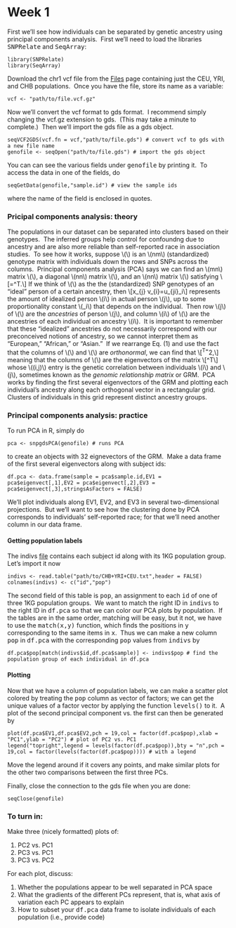 # Week 1

First we'll see how individuals can be separated by genetic ancestry using principal components analysis.&nbsp; First we'll need to load the libraries <kbd>SNPRelate</kbd> and <kbd>SeqArray</kbd>:

```
library(SNPRelate)
library(SeqArray)
```

Download the chr1 vcf file from the [Files](https://wletsou.github.io/bioinformatics/files) page containing just the CEU, YRI, and CHB populations.&nbsp;  Once you have the file, store its name as a variable:

```
vcf <- "path/to/file.vcf.gz"
```

Now we'll convert the vcf format to gds format.&nbsp; I recommend simply changing the vcf.gz extension to gds.&nbsp; (This may take a minute to complete.)&nbsp; Then we'll import the gds file as a gds object.

```
seqVCF2GDS(vcf.fn = vcf,"path/to/file.gds") # convert vcf to gds with a new file name
genofile <- seqOpen("path/to/file.gds") # import the gds object
```

You can can see the various fields under <kbd>genofile</kbd> by printing it.&nbsp; To access the data in one of the fields, do

```
seqGetData(genofile,"sample.id") # view the sample ids
```

where the name of the field is enclosed in quotes.

### Pricipal components analysis: theory

The populations in our dataset can be separated into clusters based on their genotypes.&nbsp; The inferred groups help control for confoundng due to ancestry and are also more reliable than self-reported race in association studies.&nbsp; To see how it works, suppose \\(\mathbf{X}\\) is an \\(n\times m\\) (standardized) genotype matrix with individuals down the rows and SNPs across the columns.&nbsp;  Principal components analysis (PCA) says we can find an \\(m\times n\\) matrix \\(\mathbf{V}\\), a diagonal \\(n\times n\\) matrix \\(\mathbf{\Sigma}\\), and an \\(n\times n\\) matrix \\(\mathbf{U}\\) satisfying \\[\mathbf{X}=\mathbf{U}\mathbf{\Sigma}\mathbf{V}^T.\tag{1}\\] If we think of \\(\mathbf{V}\\) as the the (standardized) SNP genotypes of an "ideal" person of a certain ancestry, then \\[x_{j\cdot} v_{\cdot i}=u_{ji}\lambda_i\\] represents the amount of idealized person \\(i\\) in actual person \\(j\\), up to some proportionality constant \\(\lambda_i\\) that depends on the individual.&nbsp; Then row \\(j\\) of \\(\mathbf{U}\\) are the *ancestries* of person \\(j\\), and column \\(i\\) of \\(\mathbf{U}\\) are the ancestries of each individual on ancestry \\(i\\).&nbsp; It is important to remember that these "idealized" ancestries do not necessarily correspond with our preconceived notions of ancestry, so we cannot interpret them as "European," "African," or "Asian."&nbsp; If we rearrange Eq. (1) and use the fact that the columns of \\(\mathbf{U}\\) and \\(\mathbf{V}\\) are *orthonormal*, we can find that \\[\mathbf{X}\mathbf{X}^T\mathbf{U}=\mathbf{U}\mathbf{\Sigma}^2,\\] meaning that the columns of \\(\mathbf{U}\\) are the eigenvectors of the matrix \\[\frac{1}{m}\mathbf{X}\mathbf{X}^T\tag{2}\\] whose \\(\left(i,j\right)\\) entry is the genetic correlation between individuals \\(i\\) and \\(j\\), sometimes known as the *genomic relationship matrix* or GRM.&nbsp; PCA works by finding the first several eigenvectors of the GRM and plotting each individual's ancestry along each orthogonal vector in a rectangular grid.&nbsp; Clusters of individuals in this grid represent distinct ancestry groups.

### Principal components analysis: practice

To run PCA in R, simply do

```
pca <- snpgdsPCA(genofile) # runs PCA
```

to create an objects with 32 eignevectors of the GRM.&nbsp; Make a data frame of the first several eigenvectors along with subject ids:

```
df.pca <- data.frame(sample = pca$sample.id,EV1 = pca$eigenvect[,1],EV2 = pca$eigenvect[,2],EV3 = pca$eigenvect[,3],stringsAsFactors = FALSE)
```

We'll plot individuals along EV1, EV2, and EV3 in several two-dimensional projections.&nbsp; But we'll want to see how the clustering done by PCA corresponds to individuals' self-reported race; for that we'll need another column in our data frame.

#### Getting population labels ####

The indivs [file](https://raw.githubusercontent.com/wletsou/bioinformatics/master/docs/CHB%2BYRI%2BCEU.txt) contains each subject id along with its 1KG population group.&nbsp; Let's import it now

```
indivs <- read.table("path/to/CHB+YRI+CEU.txt",header = FALSE)
colnames(indivs) <- c("id","pop")
```

The second field of this table is <kbd>pop</kbd>, an assignment to each <kbd>id</kbd> of one of three 1KG population groups.&nbsp; We want to match the right ID in <kbd>indivs</kbd> to the right ID in <kbd>df.pca</kbd> so that we can color our PCA plots by population.&nbsp; If the tables are in the same order, matching will be easy, but it not, we have to use the <kbd>match(x,y)</kbd> function, which finds the positions in <kbd>y</kbd> corresponding to the same items in <kbd>x</kbd>.&nbsp; Thus we can make a new column <kbd>pop</kbd> in <kbd>df.pca</kbd> with the corresponding <kbd>pop</kbd> values from <kbd>indivs</kbd> by

```
df.pca$pop[match(indivs$id,df.pca$sample)] <- indivs$pop # find the population group of each individual in df.pca
```
#### Plotting ####

Now that we have a column of population labels, we can make a scatter plot colored by treating the <kbd>pop</kbd> column as vector of factors; we can get the unique values of a factor vector by applying the function <kbd>levels()</kbd> to it.&nbsp; A plot of the second principal component vs. the first can then be generated by 

```
plot(df.pca$EV1,df.pca$EV2,pch = 19,col = factor(df.pca$pop),xlab = "PC1",ylab = "PC2") # plot of PC2 vs. PC1
legend("topright",legend = levels(factor(df.pca$pop)),bty = "n",pch = 19,col = factor(levels(factor(df.pca$pop)))) # with a legend
```

Move the legend around if it covers any points, and make similar plots for the other two comparisons between the first three PCs.

Finally, close the connection to the gds file when you are done:

```
seqClose(genofile)
```

### To turn in: ###

Make three (nicely formatted) plots of:

1. PC2 vs. PC1
2. PC3 vs. PC1
3. PC3 vs. PC2

For each plot, discuss:

1. Whether the populations appear to be well separated in PCA space
2. What the gradients of the different PCs represent, that is, what axis of variation each PC appears to explain
3. How to subset your <kbd>df.pca</kbd> data frame to isolate individuals of each population (i.e., provide code)
